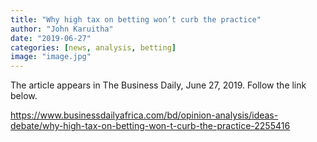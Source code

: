 ```yaml
---
title: "Why high tax on betting won’t curb the practice"
author: "John Karuitha"
date: "2019-06-27"
categories: [news, analysis, betting]
image: "image.jpg"
---
```


The article appears in The Business Daily, June 27, 2019. Follow the link below.

<https://www.businessdailyafrica.com/bd/opinion-analysis/ideas-debate/why-high-tax-on-betting-won-t-curb-the-practice-2255416>
